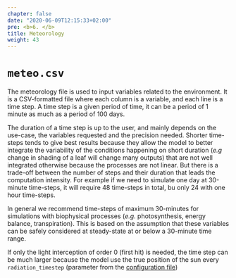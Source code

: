 ```yaml
---
chapter: false
date: "2020-06-09T12:15:33+02:00"
pre: <b>6. </b>
title: Meteorology
weight: 43
---
```


# `meteo.csv`

The meteorology file is used to input variables related to the environment. It is a CSV-formatted file where each column is a variable, and each line is a time step. A time step is a given period of time, it can be a period of 1 minute as much as a period of 100 days.

The duration of a time step is up to the user, and mainly depends on the use-case, the variables requested and the precision needed. 
Shorter time-steps tends to give best results because they allow the model to better integrate the variability of the conditions happening on short duration (*e.g* change in shading of a leaf will change many outputs) that are not well integrated otherwise because the processes are not linear. 
But there is a trade-off between the number of steps and their duration that leads the computation intensity. For example if we need to simulate one day at 30-minute time-steps, it will require 48 time-steps in total, bu only 24 with one hour time-steps.

In general we recommend time-steps of maximum 30-minutes for simulations with biophysical processes (*e.g.* photosynthesis, energy balance, transpiration). This is based on the assumption that these variables can be safely considered at steady-state at or below a 30-minute time range.

If only the light interception of order 0 (first hit) is needed, the time step can be much larger because the model use the true position of the sun every `radiation_timestep` (parameter from the [configuration file](../2-general_config/index.html#simulation-controls))  
